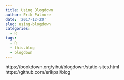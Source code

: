 ```yaml
---
title: Using Blogdown
author: Erik Palmore
date: '2017-12-20'
slug: using-blogdown
categories:
  - R
tags:
  - R
  - this.blog
  - blogdown
---
```


https://bookdown.org/yihui/blogdown/static-sites.html
https://github.com/erikpal/blog

